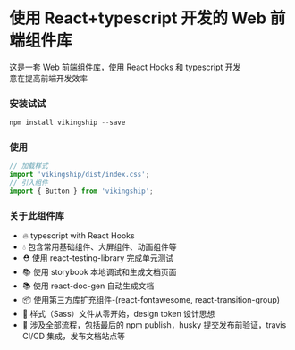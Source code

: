 
<Meta title="Welcome" />

# 使用 React+typescript 开发的 Web 前端组件库

这是一套 Web 前端组件库，使用 React Hooks 和 typescript 开发  
意在提高前端开发效率

### 安装试试

```javascript
npm install vikingship --save
```

### 使用

```javascript
// 加载样式
import 'vikingship/dist/index.css';
// 引入组件
import { Button } from 'vikingship';
```

### 关于此组件库

- 🔥 typescript with React Hooks
- 💧 包含常用基础组件、大屏组件、动画组件等
- ⛑️ 使用 react-testing-library 完成单元测试
- 📚 使用 storybook 本地调试和生成文档页面
- 📚 使用 react-doc-gen 自动生成文档
- 📦 使用第三方库扩充组件-(react-fontawesome, react-transition-group)
- 🌹 样式（Sass）文件从零开始，design token 设计思想
- 🎉 涉及全部流程，包括最后的 npm publish，husky 提交发布前验证，travis CI/CD 集成，发布文档站点等
